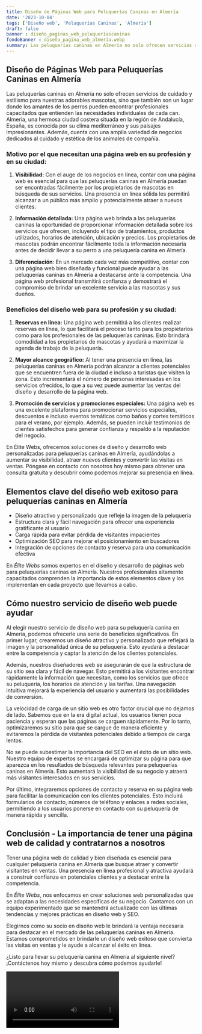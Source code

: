 ```yaml
---
title: Diseño de Páginas Web para Peluquerías Caninas en Almería
date: '2023-10-04'
tags: ['Diseño web', 'Peluquerías Caninas', 'Almería']
draft: false
banner : diseño_paginas_web_peluqueríascaninas
fondoBanner : diseño_pagina_web_almería.webp
summary: Las peluquerías caninas en Almería no solo ofrecen servicios de cuidado y estilismo para nuestras adorables mascotas, sino que también son un lugar donde los amantes de los perros pueden encontrar profesionales capacitados que entienden las necesidades individuales de cada can. Almería, una hermosa ciudad costera situada en la región de Andalucía, España, es conocida por su clima mediterráneo y sus paisajes impresionantes. Además, cuenta con una amplia variedad de negocios dedicados al cuidado y estética de los animales de compañía.
---
```


## Diseño de Páginas Web para Peluquerías Caninas en Almería

Las peluquerías caninas en Almería no solo ofrecen servicios de cuidado y estilismo para nuestras adorables mascotas, sino que también son un lugar donde los amantes de los perros pueden encontrar profesionales capacitados que entienden las necesidades individuales de cada can. Almería, una hermosa ciudad costera situada en la región de Andalucía, España, es conocida por su clima mediterráneo y sus paisajes impresionantes. Además, cuenta con una amplia variedad de negocios dedicados al cuidado y estética de los animales de compañía.

### Motivo por el que necesitan una página web en su profesión y en su ciudad:

1. **Visibilidad:** Con el auge de los negocios en línea, contar con una página web es esencial para que las peluquerías caninas en Almería puedan ser encontradas fácilmente por los propietarios de mascotas en búsqueda de sus servicios. Una presencia en línea sólida les permitirá alcanzar a un público más amplio y potencialmente atraer a nuevos clientes.

2. **Información detallada:** Una página web brinda a las peluquerías caninas la oportunidad de proporcionar información detallada sobre los servicios que ofrecen, incluyendo el tipo de tratamientos, productos utilizados, horarios de atención, ubicación y precios. Los propietarios de mascotas podrán encontrar fácilmente toda la información necesaria antes de decidir llevar a su perro a una peluquería canina en Almería.

3. **Diferenciación**: En un mercado cada vez más competitivo, contar con una página web bien diseñada y funcional puede ayudar a las peluquerías caninas en Almería a destacarse ante la competencia. Una página web profesional transmitirá confianza y demostrará el compromiso de brindar un excelente servicio a las mascotas y sus dueños.

### Beneficios del diseño web para su profesión y su ciudad:

1. **Reservas en línea:** Una página web permitirá a los clientes realizar reservas en línea, lo que facilitará el proceso tanto para los propietarios como para los profesionales de las peluquerías caninas. Esto brindará comodidad a los propietarios de mascotas y ayudará a maximizar la agenda de trabajo de la peluquería.

2. **Mayor alcance geográfico:** Al tener una presencia en línea, las peluquerías caninas en Almería podrán alcanzar a clientes potenciales que se encuentren fuera de la ciudad e incluso a turistas que visiten la zona. Esto incrementará el número de personas interesadas en los servicios ofrecidos, lo que a su vez puede aumentar las ventas del diseño y desarrollo de la página web.

3. **Promoción de servicios y promociones especiales:** Una página web es una excelente plataforma para promocionar servicios especiales, descuentos e incluso eventos temáticos como baños y cortes temáticos para el verano, por ejemplo. Además, se pueden incluir testimonios de clientes satisfechos para generar confianza y respaldo a la reputación del negocio.

En Élite Webs, ofrecemos soluciones de diseño y desarrollo web personalizadas para peluquerías caninas en Almería, ayudándolas a aumentar su visibilidad, atraer nuevos clientes y convertir las visitas en ventas. Póngase en contacto con nosotros hoy mismo para obtener una consulta gratuita y descubrir cómo podemos mejorar su presencia en línea.

<GifSeo />

<Cta />

## Elementos clave del diseño web exitoso para peluquerías caninas en Almería

- Diseño atractivo y personalizado que refleje la imagen de la peluquería
- Estructura clara y fácil navegación para ofrecer una experiencia gratificante al usuario
- Carga rápida para evitar pérdida de visitantes impacientes
- Optimización SEO para mejorar el posicionamiento en buscadores
- Integración de opciones de contacto y reserva para una comunicación efectiva

En *Élite Webs* somos expertos en el diseño y desarrollo de páginas web para peluquerías caninas en Almería. Nuestros profesionales altamente capacitados comprenden la importancia de estos elementos clave y los implementan en cada proyecto que llevamos a cabo.

## Cómo nuestro servicio de diseño web puede ayudar

Al elegir nuestro servicio de diseño web para su peluquería canina en Almería, podemos ofrecerle una serie de beneficios significativos. En primer lugar, crearemos un diseño atractivo y personalizado que reflejará la imagen y la personalidad única de su peluquería. Esto ayudará a destacar entre la competencia y captar la atención de los clientes potenciales.

Además, nuestros diseñadores web se asegurarán de que la estructura de su sitio sea clara y fácil de navegar. Esto permitirá a los visitantes encontrar rápidamente la información que necesitan, como los servicios que ofrece su peluquería, los horarios de atención y las tarifas. Una navegación intuitiva mejorará la experiencia del usuario y aumentará las posibilidades de conversión.

La velocidad de carga de un sitio web es otro factor crucial que no dejamos de lado. Sabemos que en la era digital actual, los usuarios tienen poca paciencia y esperan que las páginas se carguen rápidamente. Por lo tanto, optimizaremos su sitio para que se cargue de manera eficiente y evitaremos la pérdida de visitantes potenciales debido a tiempos de carga lentos.

No se puede subestimar la importancia del SEO en el éxito de un sitio web. Nuestro equipo de expertos se encargará de optimizar su página para que aparezca en los resultados de búsqueda relevantes para peluquerías caninas en Almería. Esto aumentará la visibilidad de su negocio y atraerá más visitantes interesados en sus servicios.

Por último, integraremos opciones de contacto y reserva en su página web para facilitar la comunicación con los clientes potenciales. Esto incluirá formularios de contacto, números de teléfono y enlaces a redes sociales, permitiendo a los usuarios ponerse en contacto con su peluquería de manera rápida y sencilla.

## Conclusión - La importancia de tener una página web de calidad y contratarnos a nosotros

Tener una página web de calidad y bien diseñada es esencial para cualquier peluquería canina en Almería que busque atraer y convertir visitantes en ventas. Una presencia en línea profesional y atractiva ayudará a construir confianza en potenciales clientes y a destacar entre la competencia.

En *Élite Webs*, nos enfocamos en crear soluciones web personalizadas que se adaptan a las necesidades específicas de su negocio. Contamos con un equipo experimentado que se mantendrá actualizado con las últimas tendencias y mejores prácticas en diseño web y SEO.

Elegirnos como su socio en diseño web le brindará la ventaja necesaria para destacar en el mercado de las peluquerías caninas en Almería. Estamos comprometidos en brindarle un diseño web exitoso que convierta las visitas en ventas y le ayude a alcanzar el éxito en línea.

¿Listo para llevar su peluquería canina en Almería al siguiente nivel? ¡Contáctenos hoy mismo y descubra cómo podemos ayudarle!

<Video />

<CtaBot job='Peluquerías Caninas' city='Almería'/>

<Gmaps query='Almería+españa+maps' />
